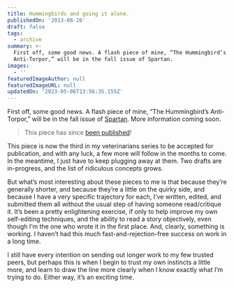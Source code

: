 ```yaml
---
title: Hummingbirds and going it alone.
publishedOn: '2013-08-26'
draft: false
tags:
  - archive
summary: >-
  First off, some good news. A flash piece of mine, “The Hummingbird’s
  Anti-Torpor,” will be in the fall issue of Spartan.
images:
  - ''
featuredImageAuthor: null
featuredImageURL: null
updatedOn: '2023-05-06T13:56:35.155Z'
---
```


First off, some good news. A flash piece of mine, “The Hummingbird’s Anti-Torpor,” will be in the fall issue of
[Spartan](https://web.archive.org/web/20160812111944/http://spartanlit.com/). More information coming soon.

> This piece has since [been published](/articles/hummingbirds-anti-torpor-spartan)!

This piece is now the third in my veterinarians series to be accepted for publication, and with any luck, a few more
will follow in the months to come. In the meantime, I just have to keep plugging away at them. Two drafts are
in-progress, and the list of ridiculous concepts grows.

But what’s most interesting about these pieces to me is that because they’re generally shorter, and because they’re a
little on the quirky side, and because I have a very specific trajectory for each, I’ve written, edited, and submitted
them all without the usual step of having someone read/critique it. It’s been a pretty enlightening exercise, if only to
help improve my own self-editing techniques, and the ability to read a story objectively, even though I’m the one who
wrote it in the first place. And, clearly, something is working. I haven’t had this much fast-and-rejection-free success
on work in a long time.

I still have every intention on sending out longer work to my few trusted peers, but perhaps this is when I begin to
trust my own instincts a little more, and learn to draw the line more clearly when I know exactly what I’m trying to do.
Either way, it’s an exciting time.
